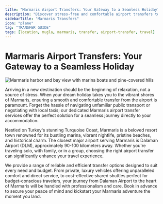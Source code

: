 ```yaml
---
title: "Marmaris Airport Transfers: Your Gateway to a Seamless Holiday"
description: "Discover stress-free and comfortable airport transfers to Marmaris. From Dalaman Airport (DLM) to your hotel, ensure a smooth start to your unforgettable Turkish holiday with reliable private and shuttle options."
sidebarTitle: "Marmaris Transfers"
icon: "plane"
tag: "TRANSFER GUIDE"
tags: [location, mugla, marmaris, transfer, airport-transfer, travel]
---
```


# Marmaris Airport Transfers: Your Gateway to a Seamless Holiday

![Marmaris harbor and bay view with marina boats and pine-covered hills](https://images.unsplash.com/photo-1566403237109-8e33e75dd1c0?ixlib=rb-4.0.3&ixid=M3wxMjA3fDB8MHxwaG90by1wYWdlfHx8fGVufDB8fHx8fA%3D%3D&auto=format&fit=crop&w=1200&q=80)

Arriving in a new destination should be the beginning of relaxation, not a source of stress. When your dream holiday takes you to the vibrant shores of Marmaris, ensuring a smooth and comfortable transfer from the airport is paramount. Forget the hassle of navigating unfamiliar public transport or negotiating with local taxis; our dedicated Marmaris airport transfer services offer the perfect solution for a seamless journey directly to your accommodation.

Nestled on Turkey's stunning Turquoise Coast, Marmaris is a beloved resort town renowned for its bustling marina, vibrant nightlife, pristine beaches, and historical charm. The closest major airport serving Marmaris is Dalaman Airport (DLM), approximately 90-100 kilometers away. Whether you're traveling solo, with family, or in a group, choosing the right airport transfer can significantly enhance your travel experience.

We provide a range of reliable and efficient transfer options designed to suit every need and budget. From private, luxury vehicles offering unparalleled comfort and direct service, to cost-effective shared shuttles perfect for budget-conscious travelers, your journey from Dalaman Airport to the heart of Marmaris will be handled with professionalism and care. Book in advance to secure your peace of mind and kickstart your Marmaris adventure the moment you land.
